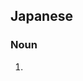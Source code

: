 ==Japanese==
{{ja-kanjitab|yomi=irr|sort=とてら'}}

===Noun===
{{ja-noun|どてら}}

# {{alternative spelling of|褞袍|lang=ja}}